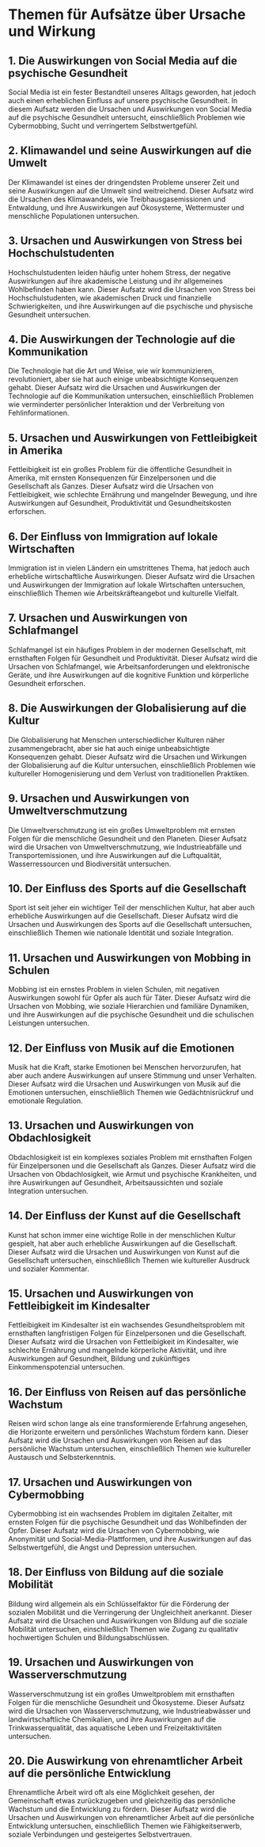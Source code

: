 # Themen für Aufsätze über Ursache und Wirkung


<div style={{ width: "100%", padding: 20, height: "70vh" }}>
  <Chat
    welcome={"Hallo, über welches Thema möchten Sie diskutieren oder generieren?"}
    teacherName={"Alex"}
    systemPrompt={"Bitte helfen Sie diesem Benutzer, das Aufsatzthema zu finden, das er/sie sucht!"}
  />
</div>

## 1. Die Auswirkungen von Social Media auf die psychische Gesundheit

Social Media ist ein fester Bestandteil unseres Alltags geworden, hat jedoch auch einen erheblichen Einfluss auf unsere psychische Gesundheit. In diesem Aufsatz werden die Ursachen und Auswirkungen von Social Media auf die psychische Gesundheit untersucht, einschließlich Problemen wie Cybermobbing, Sucht und verringertem Selbstwertgefühl.

## 2. Klimawandel und seine Auswirkungen auf die Umwelt

Der Klimawandel ist eines der dringendsten Probleme unserer Zeit und seine Auswirkungen auf die Umwelt sind weitreichend. Dieser Aufsatz wird die Ursachen des Klimawandels, wie Treibhausgasemissionen und Entwaldung, und ihre Auswirkungen auf Ökosysteme, Wettermuster und menschliche Populationen untersuchen.

## 3. Ursachen und Auswirkungen von Stress bei Hochschulstudenten

Hochschulstudenten leiden häufig unter hohem Stress, der negative Auswirkungen auf ihre akademische Leistung und ihr allgemeines Wohlbefinden haben kann. Dieser Aufsatz wird die Ursachen von Stress bei Hochschulstudenten, wie akademischen Druck und finanzielle Schwierigkeiten, und ihre Auswirkungen auf die psychische und physische Gesundheit untersuchen.

## 4. Die Auswirkungen der Technologie auf die Kommunikation

Die Technologie hat die Art und Weise, wie wir kommunizieren, revolutioniert, aber sie hat auch einige unbeabsichtigte Konsequenzen gehabt. Dieser Aufsatz wird die Ursachen und Auswirkungen der Technologie auf die Kommunikation untersuchen, einschließlich Problemen wie verminderter persönlicher Interaktion und der Verbreitung von Fehlinformationen.

## 5. Ursachen und Auswirkungen von Fettleibigkeit in Amerika

Fettleibigkeit ist ein großes Problem für die öffentliche Gesundheit in Amerika, mit ernsten Konsequenzen für Einzelpersonen und die Gesellschaft als Ganzes. Dieser Aufsatz wird die Ursachen von Fettleibigkeit, wie schlechte Ernährung und mangelnder Bewegung, und ihre Auswirkungen auf Gesundheit, Produktivität und Gesundheitskosten erforschen.

## 6. Der Einfluss von Immigration auf lokale Wirtschaften

Immigration ist in vielen Ländern ein umstrittenes Thema, hat jedoch auch erhebliche wirtschaftliche Auswirkungen. Dieser Aufsatz wird die Ursachen und Auswirkungen der Immigration auf lokale Wirtschaften untersuchen, einschließlich Themen wie Arbeitskräfteangebot und kulturelle Vielfalt.

## 7. Ursachen und Auswirkungen von Schlafmangel

Schlafmangel ist ein häufiges Problem in der modernen Gesellschaft, mit ernsthaften Folgen für Gesundheit und Produktivität. Dieser Aufsatz wird die Ursachen von Schlafmangel, wie Arbeitsanforderungen und elektronische Geräte, und ihre Auswirkungen auf die kognitive Funktion und körperliche Gesundheit erforschen.

## 8. Die Auswirkungen der Globalisierung auf die Kultur

Die Globalisierung hat Menschen unterschiedlicher Kulturen näher zusammengebracht, aber sie hat auch einige unbeabsichtigte Konsequenzen gehabt. Dieser Aufsatz wird die Ursachen und Wirkungen der Globalisierung auf die Kultur untersuchen, einschließlich Problemen wie kultureller Homogenisierung und dem Verlust von traditionellen Praktiken.

## 9. Ursachen und Auswirkungen von Umweltverschmutzung

Die Umweltverschmutzung ist ein großes Umweltproblem mit ernsten Folgen für die menschliche Gesundheit und den Planeten. Dieser Aufsatz wird die Ursachen von Umweltverschmutzung, wie Industrieabfälle und Transportemissionen, und ihre Auswirkungen auf die Luftqualität, Wasserressourcen und Biodiversität untersuchen.

## 10. Der Einfluss des Sports auf die Gesellschaft

Sport ist seit jeher ein wichtiger Teil der menschlichen Kultur, hat aber auch erhebliche Auswirkungen auf die Gesellschaft. Dieser Aufsatz wird die Ursachen und Auswirkungen des Sports auf die Gesellschaft untersuchen, einschließlich Themen wie nationale Identität und soziale Integration.

## 11. Ursachen und Auswirkungen von Mobbing in Schulen

Mobbing ist ein ernstes Problem in vielen Schulen, mit negativen Auswirkungen sowohl für Opfer als auch für Täter. Dieser Aufsatz wird die Ursachen von Mobbing, wie soziale Hierarchien und familiäre Dynamiken, und ihre Auswirkungen auf die psychische Gesundheit und die schulischen Leistungen untersuchen.

## 12. Der Einfluss von Musik auf die Emotionen

Musik hat die Kraft, starke Emotionen bei Menschen hervorzurufen, hat aber auch andere Auswirkungen auf unsere Stimmung und unser Verhalten. Dieser Aufsatz wird die Ursachen und Auswirkungen von Musik auf die Emotionen untersuchen, einschließlich Themen wie Gedächtnisrückruf und emotionale Regulation.

## 13. Ursachen und Auswirkungen von Obdachlosigkeit

Obdachlosigkeit ist ein komplexes soziales Problem mit ernsthaften Folgen für Einzelpersonen und die Gesellschaft als Ganzes. Dieser Aufsatz wird die Ursachen von Obdachlosigkeit, wie Armut und psychische Krankheiten, und ihre Auswirkungen auf Gesundheit, Arbeitsaussichten und soziale Integration untersuchen.

## 14. Der Einfluss der Kunst auf die Gesellschaft

Kunst hat schon immer eine wichtige Rolle in der menschlichen Kultur gespielt, hat aber auch erhebliche Auswirkungen auf die Gesellschaft. Dieser Aufsatz wird die Ursachen und Auswirkungen von Kunst auf die Gesellschaft untersuchen, einschließlich Themen wie kultureller Ausdruck und sozialer Kommentar.

## 15. Ursachen und Auswirkungen von Fettleibigkeit im Kindesalter

Fettleibigkeit im Kindesalter ist ein wachsendes Gesundheitsproblem mit ernsthaften langfristigen Folgen für Einzelpersonen und die Gesellschaft. Dieser Aufsatz wird die Ursachen von Fettleibigkeit im Kindesalter, wie schlechte Ernährung und mangelnde körperliche Aktivität, und ihre Auswirkungen auf Gesundheit, Bildung und zukünftiges Einkommenspotenzial untersuchen.

## 16. Der Einfluss von Reisen auf das persönliche Wachstum

Reisen wird schon lange als eine transformierende Erfahrung angesehen, die Horizonte erweitern und persönliches Wachstum fördern kann. Dieser Aufsatz wird die Ursachen und Auswirkungen von Reisen auf das persönliche Wachstum untersuchen, einschließlich Themen wie kultureller Austausch und Selbsterkenntnis.

## 17. Ursachen und Auswirkungen von Cybermobbing

Cybermobbing ist ein wachsendes Problem im digitalen Zeitalter, mit ernsten Folgen für die psychische Gesundheit und das Wohlbefinden der Opfer. Dieser Aufsatz wird die Ursachen von Cybermobbing, wie Anonymität und Social-Media-Plattformen, und ihre Auswirkungen auf das Selbstwertgefühl, die Angst und Depression untersuchen.

## 18. Der Einfluss von Bildung auf die soziale Mobilität

Bildung wird allgemein als ein Schlüsselfaktor für die Förderung der sozialen Mobilität und die Verringerung der Ungleichheit anerkannt. Dieser Aufsatz wird die Ursachen und Auswirkungen von Bildung auf die soziale Mobilität untersuchen, einschließlich Themen wie Zugang zu qualitativ hochwertigen Schulen und Bildungsabschlüssen.

## 19. Ursachen und Auswirkungen von Wasserverschmutzung

Wasserverschmutzung ist ein großes Umweltproblem mit ernsthaften Folgen für die menschliche Gesundheit und Ökosysteme. Dieser Aufsatz wird die Ursachen von Wasserverschmutzung, wie Industrieabwässer und landwirtschaftliche Chemikalien, und ihre Auswirkungen auf die Trinkwasserqualität, das aquatische Leben und Freizeitaktivitäten untersuchen.

## 20. Die Auswirkung von ehrenamtlicher Arbeit auf die persönliche Entwicklung

Ehrenamtliche Arbeit wird oft als eine Möglichkeit gesehen, der Gemeinschaft etwas zurückzugeben und gleichzeitig das persönliche Wachstum und die Entwicklung zu fördern. Dieser Aufsatz wird die Ursachen und Auswirkungen von ehrenamtlicher Arbeit auf die persönliche Entwicklung untersuchen, einschließlich Themen wie Fähigkeitserwerb, soziale Verbindungen und gesteigertes Selbstvertrauen.

